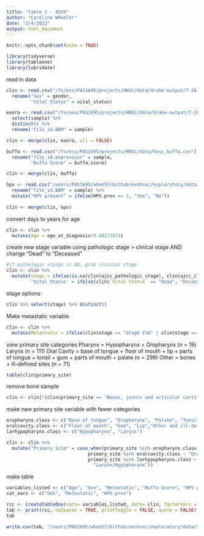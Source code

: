 ```yaml
---
title: "table 1 - ASCO"
author: "Caroline Wheeler"
date: "2/4/2022"
output: html_document
---
```


```r
knitr::opts_chunk$set(echo = TRUE)

library(tidyverse)
library(tableone)
library(lubridate)
```

read in data
```r
clin <- read.csv("/fs/ess/PAS1695/projects/HNSC/data/drake-output/7-26-2021/7-26-2021_tcga_clinical.csv") %>%
  rename("Sex" = gender,
         "Vital Status" = vital_status)

exora <- read.csv("/fs/ess/PAS1695/projects/HNSC/data/drake-output/7-26-2021/7-26-2021_tcga_exora-with-taxonomy.csv") %>%
  select(sample) %>%
  distinct() %>%
  rename("file_id.BAM" = sample)

clin <- merge(clin, exora, all = FALSE)

buffa <- read.csv("/fs/ess/PAS1695/projects/HNSC/data/hnsc_buffa.csv") %>%
  rename("file_id.expression" = sample,
         "Buffa Score" = buffa.score)

clin <- merge(clin, buffa)

hpv <- read.csv("/users/PAS1695/whee57/Github/exohnsc/exploratory/data/HPV-prevalence-per-sample.csv") %>%
  rename("file_id.BAM" = sample) %>%
  mutate("HPV present" = ifelse(HPV.prev == 1, "Yes", "No"))
    
clin <- merge(clin, hpv)
```

convert days to years for age
```r
clin <- clin %>%
  mutate(Age = age_at_diagnosis*0.00273973)
```

create new stage variable using pathologic stage > clinical stage AND change "Dead" to "Deceased"
```r
#if pathologic styage is NA, grab clincial stage
clin <- clin %>%
  mutate(stage = ifelse(is.na(clin$ajcc_pathologic_stage), clin$ajcc_clinical_stage, clin$ajcc_pathologic_stage),
         'Vital Status' = ifelse(clin$`Vital Status` == "Dead", "Deceased", "Alive")) 
```

stage options
```r
clin %>% select(stage) %>% distinct()
```

Make metastatic variable 
```r
clin <- clin %>%
  mutate(Metastatic = ifelse(clin$stage == "Stage IVA" | clin$stage == "Stage IVB" | clin$stage == "Stage IVC", "Yes", "No"))
```

view primary site categories
Pharynx = Hypopharynx + Oropharynx (n = 19)
Larynx (n = 111)
Oral Cavity = base of tongue + floor of mouth + lip + parts of tongue + tonsil + gum + parts of mouth + palate (n = 299)
Other = bones + ill-defined sites (n = 71)
```r
table(clin$primary_site)
```
remove bone sample
```r
clin <- clin[!(clin$primary_site == "Bones, joints and articular cartilage of other and unspecified sites"),]
```

make new primary site variable with fewer categories
```r
oropharynx.class <- c("Base of tongue", "Oropharynx", "Palate", "Tonsil")
oralcavity.class <- c("Floor of mouth", "Gum", "Lip","Other and ill-defined sites in lip, oral cavity and pharynx","Other and unspecified parts of mouth","Other and unspecified parts of tongue")
larhypopharynx.class <- c("Hypopharynx", "Larynx")

clin <- clin %>%
  mutate("Primary Site" = case_when(primary_site %in% oropharynx.class ~ "Oropharynx",
                              primary_site %in% oralcavity.class ~ "Oral Cavity",
                              primary_site %in% larhypopharynx.class ~
                                "Larynx/Hypopharynx")) 
```


make table
```r
variables_listed <- c("Age", "Sex", "Metastatic", "Buffa Score", "HPV present")
cat_vars <- c("Sex", "Metastatic", "HPV.prev")

rcc <- CreateTableOne(vars= variables_listed, data= clin, factorVars = cat_vars, strata = "Primary Site")
tab <- print(rcc, noSpaces = TRUE, printToggle = FALSE, quote = FALSE)
tab
```

```r
write.csv(tab, "/users/PAS1695/whee57/Github/exohnsc/exploratory/data/table1.csv")
```


